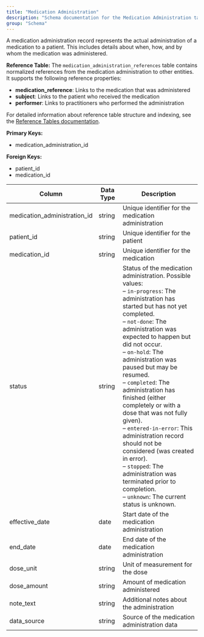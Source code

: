 ```yaml
---
title: "Medication Administration"
description: "Schema documentation for the Medication Administration table in the Metriport data model"
group: "Schema"
---
```


A medication administration record represents the actual administration of a medication to a patient. This includes details about when, how, and by whom the medication was administered.

**Reference Table:**
The `medication_administration_references` table contains normalized references from the medication administration to other entities. It supports the following reference properties:
* **medication_reference**: Links to the medication that was administered
* **subject**: Links to the patient who received the medication
* **performer**: Links to practitioners who performed the administration

For detailed information about reference table structure and indexing, see the [Reference Tables documentation](/medical-api/handling-data/schema/reference-tables).

**Primary Keys:**
* medication_administration_id

**Foreign Keys:**
* patient_id
* medication_id

| Column | Data Type | Description |
| ------ | --------- | ----------- |
| medication_administration_id | string | Unique identifier for the medication administration |
| patient_id | string | Unique identifier for the patient |
| medication_id | string | Unique identifier for the medication |
| status | string | Status of the medication administration. Possible values:<br/>– <code>in-progress</code>: The administration has started but has not yet completed.<br/>– <code>not-done</code>: The administration was expected to happen but did not occur.<br/>– <code>on-hold</code>: The administration was paused but may be resumed.<br/>– <code>completed</code>: The administration has finished (either completely or with a dose that was not fully given).<br/>– <code>entered-in-error</code>: This administration record should not be considered (was created in error).<br/>– <code>stopped</code>: The administration was terminated prior to completion.<br/>– <code>unknown</code>: The current status is unknown. |
| effective_date | date | Start date of the medication administration |
| end_date | date | End date of the medication administration |
| dose_unit | string | Unit of measurement for the dose |
| dose_amount | string | Amount of medication administered |
| note_text | string | Additional notes about the administration |
| data_source | string | Source of the medication administration data |
